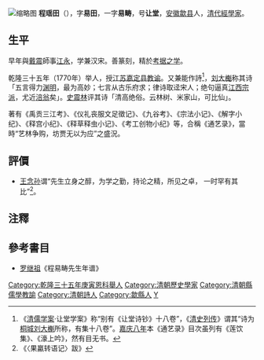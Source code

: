 [[File:程瑤田.jpg|缩略图]]
'''程瑶田'''（{{bd|1725年||1814年|catIdx=C程}}），字'''易田'''，一字'''易畴'''，号'''让堂'''，[[安徽|安徽]][[歙县|歙县]]人，[[清代|清代]][[經學家|經學家]]。
==生平==
早年與[[戴震|戴震]]師事[[江永|江永]]，学兼汉宋。善篆刻，精於[[考据学|考据之学]]。

乾隆三十五年（1770年）举人，授[[江苏|江苏]][[嘉定县|嘉定县]][[教谕|教谕]]。又兼能作詩<ref>《[[清儒学案|清儒学案]]·让堂学案》称“别有《让堂诗钞》十八卷”，《[[清史列传|清史列传]]》谓其“诗为[[桐城|桐城]][[刘大櫆|刘大櫆]]所称，有集十八卷”。[[嘉庆八年|嘉庆八年]]本《通艺录》目次虽列有《莲饮集》、《濠上吟》，然有目无书。</ref>，[[刘大櫆|刘大櫆]]称其诗「五言得力[[陶渊明|渊明]]，最为高妙；七言从古乐府求；律诗取迳宋人；绝句逼真[[江西诗派|江西宗派]]，尤近[[黃庭堅|涪翁]]矣」。[[史震林|史震林]]评其诗「清高绝俗。云林树、米家山，可比仙」。

著有《禹贡三江考》、《仪礼丧服文足徵记》、《九谷考》、《宗法小记》、《解字小纪》、《释宫小纪》、《释草释虫小记》、《考工创物小纪》等，合稱《通艺录》，當時“艺林争购，坊贾无以为应”之盛況。

==評價==
*[[王念孙|王念孙]]谓“先生立身之醇，为学之勤，持论之精，所见之卓， 一时罕有其比”<ref>《〈果驘转语记〉跋》</ref>。

==注釋==
{{reflist|2}}

==參考書目==
*[[罗继祖|罗继祖]]《程易畴先生年谱》

{{DEFAULTSORT:Cheng程}}
[[Category:乾隆三十五年庚寅恩科舉人|Category:乾隆三十五年庚寅恩科舉人]]
[[Category:清朝歷史學家|Category:清朝歷史學家]]
[[Category:清朝縣儒學教諭|Category:清朝縣儒學教諭]]
[[Category:清朝詩人|Category:清朝詩人]]
[[Category:歙縣人|Category:歙縣人]]
[[Category:程姓|Y]]